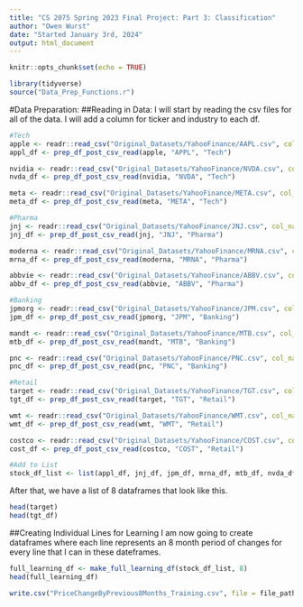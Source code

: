 ```yaml
---
title: "CS 2075 Spring 2023 Final Project: Part 3: Classification"
author: "Owen Wurst"
date: "Started January 3rd, 2024"
output: html_document
---
```


```r
knitr::opts_chunk$set(echo = TRUE)
```

```r
library(tidyverse)
source("Data_Prep_Functions.r")
```

#Data Preparation:
##Reading in Data:
I will start by reading the csv files for all of the data. I will add a column for ticker and industry to each df.
```r
#Tech
apple <- readr::read_csv("Original_Datasets/YahooFinance/AAPL.csv", col_names = TRUE, show_col_types = FALSE)
appl_df <- prep_df_post_csv_read(apple, "APPL", "Tech")

nvidia <- readr::read_csv("Original_Datasets/YahooFinance/NVDA.csv", col_names = TRUE, show_col_types = FALSE)
nvda_df <- prep_df_post_csv_read(nvidia, "NVDA", "Tech")

meta <- readr::read_csv("Original_Datasets/YahooFinance/META.csv", col_names = TRUE, show_col_types = FALSE)
meta_df <- prep_df_post_csv_read(meta, "META", "Tech")

#Pharma
jnj <- readr::read_csv("Original_Datasets/YahooFinance/JNJ.csv", col_names = TRUE, show_col_types = FALSE)
jnj_df <- prep_df_post_csv_read(jnj, "JNJ", "Pharma")

moderna <- readr::read_csv("Original_Datasets/YahooFinance/MRNA.csv", col_names = TRUE, show_col_types = FALSE)
mrna_df <- prep_df_post_csv_read(moderna, "MRNA", "Pharma")

abbvie <- readr::read_csv("Original_Datasets/YahooFinance/ABBV.csv", col_names = TRUE, show_col_types = FALSE)
abbv_df <- prep_df_post_csv_read(abbvie, "ABBV", "Pharma")

#Banking
jpmorg <- readr::read_csv("Original_Datasets/YahooFinance/JPM.csv", col_names = TRUE, show_col_types = FALSE)
jpm_df <- prep_df_post_csv_read(jpmorg, "JPM", "Banking")

mandt <- readr::read_csv("Original_Datasets/YahooFinance/MTB.csv", col_names = TRUE, show_col_types = FALSE)
mtb_df <- prep_df_post_csv_read(mandt, "MTB", "Banking")

pnc <- readr::read_csv("Original_Datasets/YahooFinance/PNC.csv", col_names = TRUE, show_col_types = FALSE)
pnc_df <- prep_df_post_csv_read(pnc, "PNC", "Banking")

#Retail
target <- readr::read_csv("Original_Datasets/YahooFinance/TGT.csv", col_names = TRUE, show_col_types = FALSE)
tgt_df <- prep_df_post_csv_read(target, "TGT", "Retail")

wmt <- readr::read_csv("Original_Datasets/YahooFinance/WMT.csv", col_names = TRUE, show_col_types = FALSE)
wmt_df <- prep_df_post_csv_read(wmt, "WMT", "Retail")

costco <- readr::read_csv("Original_Datasets/YahooFinance/COST.csv", col_names = TRUE, show_col_types = FALSE)
cost_df <- prep_df_post_csv_read(costco, "COST", "Retail")

#Add to List
stock_df_list <- list(appl_df, jnj_df, jpm_df, mrna_df, mtb_df, nvda_df, tgt_df, wmt_df, cost_df, pnc_df, abbv_df, meta_df)
```

After that, we have a list of 8 dataframes that look like this.
```r
head(target)
head(tgt_df)
```

##Creating Individual Lines for Learning
I am now going to create dataframes where each line represents an 8 month period of changes for every line that I can in these dateframes.

```r
full_learning_df <- make_full_learning_df(stock_df_list, 8)
head(full_learning_df)
```

```r
write.csv("PriceChangeByPrevious8Months_Training.csv", file = file_path, row.names = FALSE)
```



